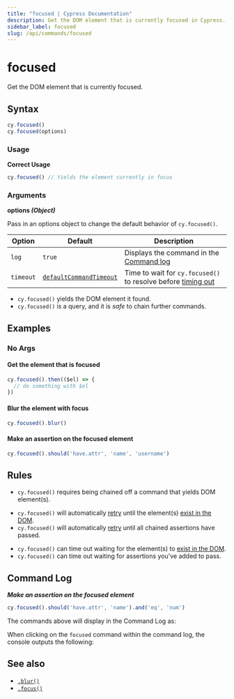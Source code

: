 ```yaml
---
title: "focused | Cypress Documentation"
description: Get the DOM element that is currently focused in Cypress.
sidebar_label: focused
slug: /api/commands/focused
---
```


<ProductHeading product="app" />

# focused

Get the DOM element that is currently focused.

## Syntax

```javascript
cy.focused()
cy.focused(options)
```

### Usage

<Icon name="check-circle" color="green" /> **Correct Usage**

```javascript
cy.focused() // Yields the element currently in focus
```

### Arguments

<Icon name="angle-right" /> **options _(Object)_**

Pass in an options object to change the default behavior of `cy.focused()`.

| Option    | Default                                                           | Description                                                                         |
| --------- | ----------------------------------------------------------------- | ----------------------------------------------------------------------------------- |
| `log`     | `true`                                                            | Displays the command in the [Command log](/app/core-concepts/open-mode#Command-Log) |
| `timeout` | [`defaultCommandTimeout`](/app/references/configuration#Timeouts) | Time to wait for `cy.focused()` to resolve before [timing out](#Timeouts)           |

<HeaderYields />

- `cy.focused()` yields the DOM element it found.
- `cy.focused()` is a query, and it is _safe_ to chain further commands.

## Examples

### No Args

#### Get the element that is focused

```javascript
cy.focused().then(($el) => {
  // do something with $el
})
```

#### Blur the element with focus

```javascript
cy.focused().blur()
```

#### Make an assertion on the focused element

```javascript
cy.focused().should('have.attr', 'name', 'username')
```

## Rules

<HeaderRequirements />

- `cy.focused()` requires being chained off a command that yields DOM
  element(s).

<HeaderAssertions />

- `cy.focused()` will automatically [retry](/app/core-concepts/retry-ability)
  until the element(s)
  [exist in the DOM](/app/core-concepts/introduction-to-cypress#Implicit-Assertions).
- `cy.focused()` will automatically [retry](/app/core-concepts/retry-ability)
  until all chained assertions have passed.

<HeaderTimeouts />

- `cy.focused()` can time out waiting for the element(s) to
  [exist in the DOM](/app/core-concepts/introduction-to-cypress#Implicit-Assertions).
- `cy.focused()` can time out waiting for assertions you've added to pass.

## Command Log

**_Make an assertion on the focused element_**

```javascript
cy.focused().should('have.attr', 'name').and('eq', 'num')
```

The commands above will display in the Command Log as:

<DocsImage
  src="/img/api/focused/make-assertion-about-focused-element.png"
  alt="Command Log focused"
/>

When clicking on the `focused` command within the command log, the console
outputs the following:

<DocsImage
  src="/img/api/focused/currently-focused-element-in-an-input.png"
  alt="console focused"
/>

## See also

- [`.blur()`](/api/commands/blur)
- [`.focus()`](/api/commands/focus)
